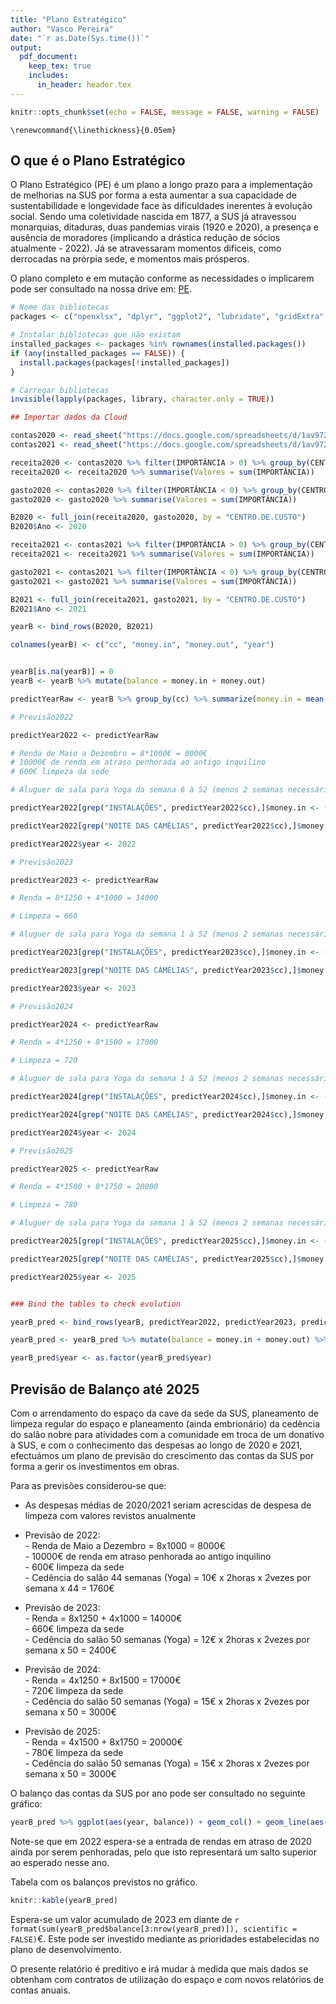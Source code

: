 ```yaml
---
title: "Plano Estratégico"
author: "Vasco Pereira"
date: "`r as.Date(Sys.time())`"
output:
  pdf_document:
    keep_tex: true
    includes:
      in_header: header.tex
---
```


```r
knitr::opts_chunk$set(echo = FALSE, message = FALSE, warning = FALSE)
```

```cat
\renewcommand{\linethickness}{0.05em}
```

## O que é o Plano Estratégico 

O Plano Estratégico (PE) é um plano a longo prazo para a implementação de melhorias na SUS por forma a esta aumentar a sua capacidade de sustentabilidade e longevidade face às dificuldades inerentes à evolução social. Sendo uma coletividade nascida em 1877, a SUS já atravessou monarquias, ditaduras, duas pandemias virais (1920 e 2020), a presença e ausência de moradores (implicando a drástica redução de sócios atualmente - 2022). Já se atravessaram momentos dificeis, como derrocadas na prórpia sede, e momentos mais prósperos.

O plano completo e em mutação conforme as necessidades o implicarem pode ser consultado na nossa drive em: [PE](https://docs.google.com/document/d/1kXc2k4UWPusVrfWMdYjRdWl646QRQDKt_nVB_pibd7g/edit?usp=sharing).


```r

# Nome das bibliotecas
packages <- c("openxlsx", "dplyr", "ggplot2", "lubridate", "gridExtra", "googlesheets4", "knitr", "rmarkdown")

# Instalar bibliotecas que não existam
installed_packages <- packages %in% rownames(installed.packages())
if (any(installed_packages == FALSE)) {
  install.packages(packages[!installed_packages])
}

# Carregar bibliotecas
invisible(lapply(packages, library, character.only = TRUE))

```

```r
## Importar dados da Cloud

contas2020 <- read_sheet("https://docs.google.com/spreadsheets/d/1av972Q5o1D2vaS3bCkeGvVecbvfRKjOPizJgJlbIQQk/edit?usp=sharing", sheet = "2020")
contas2021 <- read_sheet("https://docs.google.com/spreadsheets/d/1av972Q5o1D2vaS3bCkeGvVecbvfRKjOPizJgJlbIQQk/edit?usp=sharing", sheet = "2021")

```

```r

receita2020 <- contas2020 %>% filter(IMPORTÂNCIA > 0) %>% group_by(CENTRO.DE.CUSTO)
receita2020 <- receita2020 %>% summarise(Valores = sum(IMPORTÂNCIA)) 

gasto2020 <- contas2020 %>% filter(IMPORTÂNCIA < 0) %>% group_by(CENTRO.DE.CUSTO)
gasto2020 <- gasto2020 %>% summarise(Valores = sum(IMPORTÂNCIA))

B2020 <- full_join(receita2020, gasto2020, by = "CENTRO.DE.CUSTO")
B2020$Ano <- 2020

receita2021 <- contas2021 %>% filter(IMPORTÂNCIA > 0) %>% group_by(CENTRO.DE.CUSTO)
receita2021 <- receita2021 %>% summarise(Valores = sum(IMPORTÂNCIA)) 

gasto2021 <- contas2021 %>% filter(IMPORTÂNCIA < 0) %>% group_by(CENTRO.DE.CUSTO)
gasto2021 <- gasto2021 %>% summarise(Valores = sum(IMPORTÂNCIA))

B2021 <- full_join(receita2021, gasto2021, by = "CENTRO.DE.CUSTO")
B2021$Ano <- 2021

yearB <- bind_rows(B2020, B2021)

colnames(yearB) <- c("cc", "money.in", "money.out", "year")


yearB[is.na(yearB)] = 0
yearB <- yearB %>% mutate(balance = money.in + money.out)

predictYearRaw <- yearB %>% group_by(cc) %>% summarize(money.in = mean(money.in), money.out = mean(money.out))

# Previsão2022

predictYear2022 <- predictYearRaw

# Renda de Maio a Dezembro = 8*1000€ = 8000€
# 10000€ de renda em atraso penhorada ao antigo inquilino
# 600€ limpeza da sede

# Aluguer de sala para Yoga da semana 6 à 52 (menos 2 semanas necessárias ao Baile) = 10€ * 2horas * 2vezes por semana * 44 = 1760€

predictYear2022[grep("INSTALAÇÕES", predictYear2022$cc),]$money.in <- (8000 + 1760 + 10000 - 600)

predictYear2022[grep("NOITE DAS CAMÉLIAS", predictYear2022$cc),]$money.out <- -2500

predictYear2022$year <- 2022

# Previsão2023

predictYear2023 <- predictYearRaw

# Renda = 8*1250 + 4*1000 = 14000

# Limpeza = 660

# Aluguer de sala para Yoga da semana 1 à 52 (menos 2 semanas necessárias ao Baile) = 12 * 2horas * 2vezes por semana * 50 = 2400

predictYear2023[grep("INSTALAÇÕES", predictYear2023$cc),]$money.in <- (14000 + 2400 - 660)

predictYear2023[grep("NOITE DAS CAMÉLIAS", predictYear2023$cc),]$money.out <- -2500

predictYear2023$year <- 2023

# Previsão2024

predictYear2024 <- predictYearRaw

# Renda = 4*1250 + 8*1500 = 17000

# Limpeza = 720

# Aluguer de sala para Yoga da semana 1 à 52 (menos 2 semanas necessárias ao Baile) = 15 * 2horas * 2vezes por semana * 50 = 3000

predictYear2024[grep("INSTALAÇÕES", predictYear2024$cc),]$money.in <- (17000 + 3000 - 720)

predictYear2024[grep("NOITE DAS CAMÉLIAS", predictYear2024$cc),]$money.out <- -2500

predictYear2024$year <- 2024

# Previsão2025

predictYear2025 <- predictYearRaw

# Renda = 4*1500 + 8*1750 = 20000

# Limpeza = 780

# Aluguer de sala para Yoga da semana 1 à 52 (menos 2 semanas necessárias ao Baile) = 15 * 2horas * 2vezes por semana * 50 = 3000

predictYear2025[grep("INSTALAÇÕES", predictYear2025$cc),]$money.in <- (20000 + 3000 - 780)

predictYear2025[grep("NOITE DAS CAMÉLIAS", predictYear2025$cc),]$money.out <- -2500

predictYear2025$year <- 2025


### Bind the tables to check evolution

yearB_pred <- bind_rows(yearB, predictYear2022, predictYear2023, predictYear2024, predictYear2025)

yearB_pred <- yearB_pred %>% mutate(balance = money.in + money.out) %>% group_by(year) %>% summarise(balance = sum(balance))

yearB_pred$year <- as.factor(yearB_pred$year)

```

## Previsão de Balanço até 2025

Com o arrendamento do espaço da cave da sede da SUS, planeamento de limpeza regular do espaço e planeamento (ainda embrionário) da cedência do salão nobre para atividades com a comunidade em troca de um donativo à SUS, e com o conhecimento das despesas ao longo de 2020 e 2021, efectuámos um plano de previsão do crescimento das contas da SUS por forma a gerir os investimentos em obras.

Para as previsões considerou-se que:

 - As despesas médias de 2020/2021 seriam acrescidas de despesa de limpeza com valores revistos anualmente
 
 - Previsão de 2022:            
        - Renda de Maio a Dezembro = 8x1000 = 8000€             
        - 10000€ de renda em atraso penhorada ao antigo inquilino               
        - 600€ limpeza da sede          
        - Cedência do salão 44 semanas (Yoga)  = 10€ x 2horas x 2vezes por semana x 44 = 1760€          
        
 - Previsão de 2023:            
        - Renda = 8x1250 + 4x1000 = 14000€              
        - 660€ limpeza da sede          
        - Cedência do salão 50 semanas (Yoga)  = 12€ x 2horas x 2vezes por semana x 50 = 2400€          
        
        
 - Previsão de 2024:            
        - Renda = 4x1250 + 8x1500 = 17000€              
        - 720€ limpeza da sede          
        - Cedência do salão 50 semanas (Yoga)  = 15€ x 2horas x 2vezes por semana x 50 = 3000€          
        
 - Previsão de 2025:            
        - Renda = 4x1500 + 8x1750 = 20000€              
        - 780€ limpeza da sede          
        - Cedência do salão 50 semanas (Yoga)  = 15€ x 2horas x 2vezes por semana x 50 = 3000€          

O balanço das contas da SUS por ano pode ser consultado no seguinte gráfico:

```r

yearB_pred %>% ggplot(aes(year, balance)) + geom_col() + geom_line(aes(group = 1))


```

Note-se que em 2022 espera-se a entrada de rendas em atraso de 2020 ainda por serem penhoradas, pelo que isto representará um salto superior ao esperado nesse ano.

Tabela com os balanços previstos no gráfico.

```r

knitr::kable(yearB_pred)

```

Espera-se um valor acumulado de 2023 em diante de `r format(sum(yearB_pred$balance[3:nrow(yearB_pred)]), scientific = FALSE)`€. Este pode ser investido mediante as prioridades estabelecidas no plano de desenvolvimento.

O presente relatório é preditivo e irá mudar à medida que mais dados se obtenham com contratos de utilização do espaço e com novos relatórios de contas anuais.
